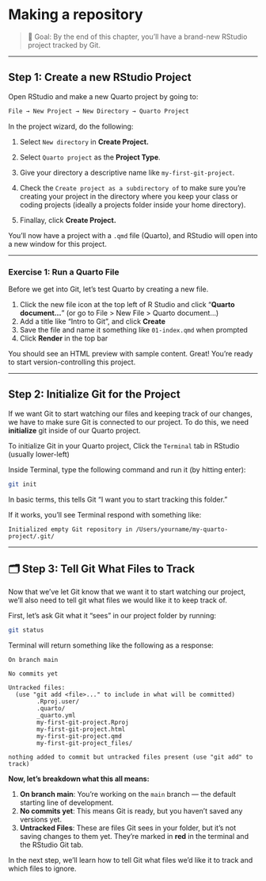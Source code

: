 # Making a repository

> 🎯 Goal: By the end of this chapter, you’ll have a brand-new RStudio project tracked by Git.

------------------------------------------------------------------------

## Step 1: Create a new RStudio Project

Open RStudio and make a new Quarto project by going to:

``` bash
File → New Project → New Directory → Quarto Project
```

In the project wizard, do the following:

1.  Select `New directory` in **Create Project.**

2.  Select `Quarto project` as the **Project Type**.

3.  Give your directory a descriptive name like `my-first-git-project`.

4.  Check the `Create project as a subdirectory of` to make sure you're creating your project in the directory where you keep your class or coding projects (ideally a projects folder inside your home directory).

5.  Finallay, click **Create Project.**

You’ll now have a project with a `.qmd` file (Quarto), and RStudio will open into a new window for this project.

------------------------------------------------------------------------

### Exercise 1: Run a Quarto File

Before we get into Git, let’s test Quarto by creating a new file.

1.  Click the new file icon at the top left of R Studio and click "**Quarto document...**" (or go to File \> New File \> Quarto document...)
2.  Add a title like "Intro to Git", and click **Create**
3.  Save the file and name it something like `01-index.qmd` when prompted
4.  Click **Render** in the top bar

You should see an HTML preview with sample content. Great! You’re ready to start version-controlling this project.

------------------------------------------------------------------------

## Step 2: Initialize Git for the Project

If we want Git to start watching our files and keeping track of our changes, we have to make sure Git is connected to our project. To do this, we need **initialize** git inside of our Quarto project. 

To initialize Git in your Quarto project, Click the `Terminal` tab in RStudio (usually lower-left)

Inside Terminal, type the following command and run it (by hitting enter):

``` bash
git init
```

In basic terms, this tells Git "I want you to start tracking this folder.”

If it works, you’ll see Terminal respond with something like:

`Initialized empty Git repository in /Users/yourname/my-quarto-project/.git/`

------------------------------------------------------------------------

## 🗂️ Step 3: Tell Git What Files to Track
Now that we've let Git know that we want it to start watching our project, we'll also need to tell git what files we would like it to keep track of. 

First, let’s ask Git what it "sees" in our project folder by running:

``` bash
git status
```

Terminal will return something like the following as a response:

```         
On branch main

No commits yet

Untracked files:
  (use "git add <file>..." to include in what will be committed)
        .Rproj.user/
        .quarto/
        _quarto.yml
        my-first-git-project.Rproj
        my-first-git-project.html
        my-first-git-project.qmd
        my-first-git-project_files/

nothing added to commit but untracked files present (use "git add" to track)
```

**Now, let's breakdown what this all means:**

1.  **On branch main**: You're working on the `main` branch — the default starting line of development.
2.  **No commits yet**: This means Git is ready, but you haven’t saved any versions yet.
3.  **Untracked Files**: These are files Git sees in your folder, but it’s not saving changes to them yet. They're marked in **red** in the terminal and the RStudio Git tab.

In the next step, we'll learn how to tell Git what files we'd like it to track and which files to ignore.

